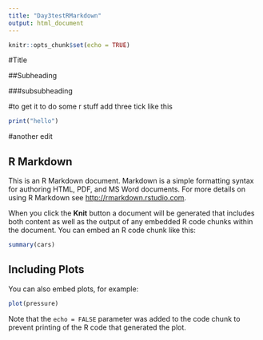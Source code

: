 ```yaml
---
title: "Day3testRMarkdown"
output: html_document
---
```


```r
knitr::opts_chunk$set(echo = TRUE)
```

#Title

##Subheading

###subsubheading

#to get it to do some r stuff add three tick like this

```r
print("hello")

```
#another edit

## R Markdown

This is an R Markdown document. Markdown is a simple formatting syntax for authoring HTML, PDF, and MS Word documents. For more details on using R Markdown see <http://rmarkdown.rstudio.com>.

When you click the **Knit** button a document will be generated that includes both content as well as the output of any embedded R code chunks within the document. You can embed an R code chunk like this:

```r
summary(cars)
```

## Including Plots

You can also embed plots, for example:

```r
plot(pressure)
```

Note that the `echo = FALSE` parameter was added to the code chunk to prevent printing of the R code that generated the plot.
